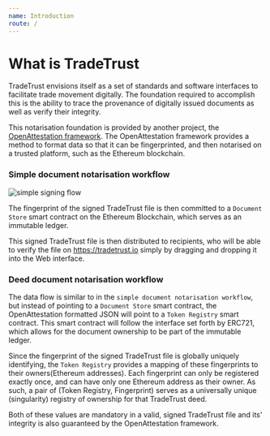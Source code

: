 ```yaml
---
name: Introduction
route: /
---
```


# What is TradeTrust

TradeTrust envisions itself as a set of standards and software interfaces to facilitate trade movement digitally. The foundation required to accomplish this is the ability to trace the provenance of digitally issued documents as well as verify their integrity.

This notarisation foundation is provided by another project, the [OpenAttestation framework](https://github.com/Open-Attestation/open-attestation). The OpenAttestation framework provides a method to format data so that it can be fingerprinted, and then notarised on a trusted platform, such as the Ethereum blockchain.


### Simple document notarisation workflow

![simple signing flow](./simple-signing.svg)

The fingerprint of the signed TradeTrust file is then committed to a `Document Store` smart contract on the Ethereum Blockchain, which serves as an immutable ledger.

This signed TradeTrust file is then distributed to recipients, who will be able to verify the file on https://tradetrust.io simply by dragging and dropping it into the Web interface.


### Deed document notarisation workflow

The data flow is similar to in the `simple document notarisation workflow`, but instead of pointing to a `Document Store` smart contract,  the OpenAttestation formatted JSON will point to a `Token Registry` smart contract. This smart contract will follow the interface set forth by ERC721, which allows for the document ownership to be part of the immutable ledger.

Since the fingerprint of the signed TradeTrust file is globally uniquely identifying, the `Token Registry` provides a mapping of these fingerprints to their owners(Ethereum addresses). Each fingerprint can only be registered exactly once, and can have only one Ethereum address as their owner. As such, a pair of (Token Registry, Fingerprint) serves as a universally unique (singularity) registry of ownership for that TradeTrust deed.

Both of these values are mandatory in a valid, signed TradeTrust file and its' integrity is also guaranteed by the OpenAttestation framework.
